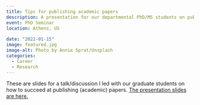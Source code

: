 ```yaml
---
title: Tips for publishing academic papers
description: A presentation for our departmental PhD/MS students on publishing (peer reviewed) papers.
event: PhD Seminar
location: Athens, US
  
date: "2022-01-15"
image: featured.jpg
image-alt: Photo by Annie Sprat/Unsplash
categories:
  - Career
  - Research
---
```


These are slides for a talk/discussion I led with our graduate students on how to succeed at publishing (academic) papers.
<a href="2022_01_tips_for_publishing_papers.html" target="_blank">The presentation slides are here.</a>
